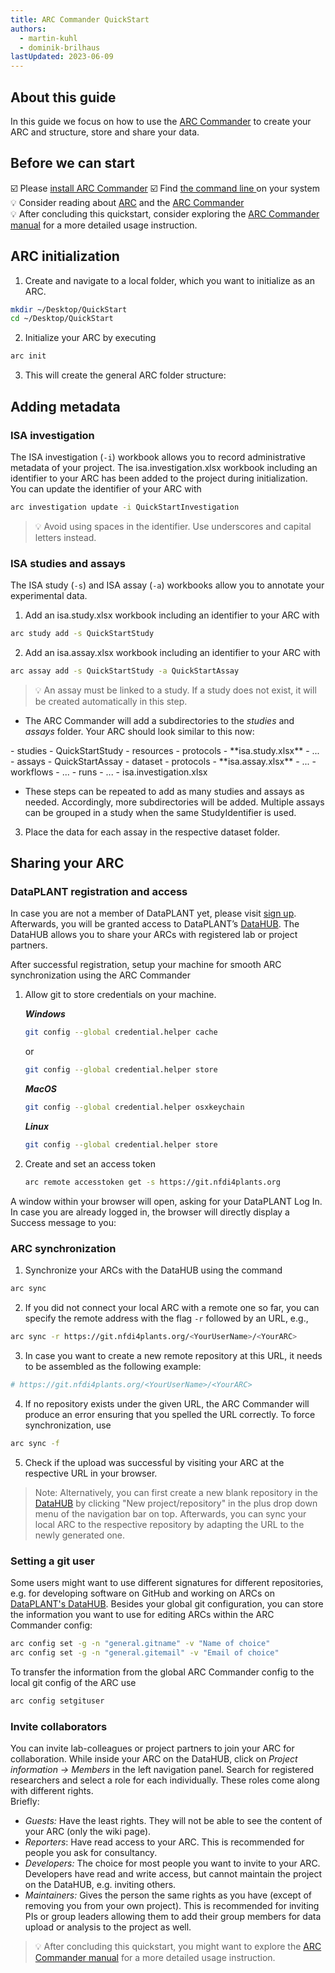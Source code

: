 ```yaml
---
title: ARC Commander QuickStart
authors:
  - martin-kuhl
  - dominik-brilhaus
lastUpdated: 2023-06-09
---
```



## About this guide

In this guide we focus on how to use the [ARC Commander](/arc-commander) to create your ARC and structure, store and share your data.

## Before we can start

☑️ Please [install ARC Commander](/arc-commander/installation)
☑️ Find <a href="./tutorial_TheCommandLine.html" target="_blank">the command line    </a> on your system  
💡 Consider reading about [ARC](/core-concepts/arc) and the [ARC Commander](/arc-commander)  
💡 After concluding this quickstart, consider exploring the [ARC Commander manual](/arc-commander) for a more detailed usage instruction.

## ARC initialization

1. Create and navigate to a local folder, which you want to initialize as an ARC.

```bash
mkdir ~/Desktop/QuickStart
cd ~/Desktop/QuickStart
```

2. Initialize your ARC by executing

```bash
arc init
```

3. This will create the general ARC folder structure:

<NewARC />


## Adding metadata

### ISA investigation

The ISA investigation (`-i`) workbook allows you to record administrative metadata of your project.
The isa.investigation.xlsx workbook including an identifier to your ARC has been added to the project during initialization.
You can update the identifier of your ARC with

```bash
arc investigation update -i QuickStartInvestigation
```
> 💡 Avoid using spaces in the identifier. Use underscores and capital letters instead.

### ISA studies and assays

The ISA study (`-s`) and ISA assay (`-a`) workbooks allow you to annotate your experimental data.

1. Add an isa.study.xlsx workbook including an identifier to your ARC with

```bash
arc study add -s QuickStartStudy
```
  
2. Add an isa.assay.xlsx workbook including an identifier to your ARC with

```bash
arc assay add -s QuickStartStudy -a QuickStartAssay
```

> 💡 An assay must be linked to a study. If a study does not exist, it will be created automatically in this step.

- The ARC Commander will add a subdirectories to the *studies* and *assays* folder. Your ARC should
    look similar to this now:  


<FileTree>
- studies
  - QuickStartStudy
    - resources
    - protocols
    - **isa.study.xlsx**
  - ...
- assays
  - QuickStartAssay
    - dataset
    - protocols
    - **isa.assay.xlsx**
  - ...
- workflows
  - ...
- runs
  - ...
- isa.investigation.xlsx
</FileTree>

- These steps can be repeated to add as many studies and assays as needed. Accordingly, more subdirectories will be added. Multiple assays can be grouped in a study when the same StudyIdentifier is used.

3. Place the data for each assay in the respective dataset folder.

<div style="page-break-after: always;"></div>

## Sharing your ARC

### DataPLANT registration and access

In case you are not a member of DataPLANT yet, please visit [sign up](<https://register.nfdi4plants.org>). Afterwards, you will be granted access to DataPLANT’s [DataHUB](<https://git.nfdi4plants.org>). The DataHUB allows you to share your ARCs with registered lab or project partners.

After successful registration, setup your machine for smooth ARC synchronization using the ARC Commander

1. Allow git to store credentials on your machine.

    ***Windows***  
    ```bash
    git config --global credential.helper cache
    ```

    or  
    ```bash
    git config --global credential.helper store
    ```

    ***MacOS***  
    ```bash
    git config --global credential.helper osxkeychain
    ```

    ***Linux***  
    ```bash
    git config --global credential.helper store
    ```

2. Create and set an access token
    ```bash
    arc remote accesstoken get -s https://git.nfdi4plants.org
    ```

A window within your browser will open, asking for your DataPLANT Log In. In case you are already logged in, the browser will directly display a Success message to you:

### ARC synchronization

1. Synchronize your ARCs with the DataHUB using the command

```bash
arc sync 
```

2. If you did not connect your local ARC with a remote one so far, you can specify the remote address with the flag `-r` followed by an URL, e.g.,

```bash
arc sync -r https://git.nfdi4plants.org/<YourUserName>/<YourARC>
```

3. In case you want to create a new remote repository at this URL, it needs to be assembled as the following example: 
```bash
# https://git.nfdi4plants.org/<YourUserName>/<YourARC>
```

4. If no repository exists under the given URL, the ARC Commander will produce an error ensuring that you spelled the URL correctly. To force synchronization, use 

```bash
arc sync -f
```

5. Check if the upload was successful by visiting your ARC at the respective URL in your browser.

>Note: Alternatively, you can first create a new blank repository in the [DataHUB](https://git.nfdi4plants.org) by clicking "New project/repository" in the plus drop down menu of the navigation bar on top. Afterwards, you can sync your local ARC to the respective repository by adapting the URL to the newly generated one. 

### Setting a git user

Some users might want to use different signatures for different repositories, e.g. for developing software on GitHub and working on ARCs on [DataPLANT's DataHUB](https://git.nfdi4plants.org). Besides your global git configuration, you can store the information you want to use for editing ARCs within the ARC Commander config:

```bash
arc config set -g -n "general.gitname" -v "Name of choice"
arc config set -g -n "general.gitemail" -v "Email of choice"
```
To transfer the information from the global ARC Commander config to the local git config of the ARC use

```bash
arc config setgituser
```

### Invite collaborators

You can invite lab-colleagues or project partners to join your ARC for collaboration. While inside your ARC on the DataHUB, click on *Project information -\> Members* in the left navigation panel. Search for registered researchers and select a role for each individually. These roles come along with different rights.  
Briefly:

- *Guests:* Have the least rights. They will not be able to see the content of your ARC (only the wiki page).
- *Reporters*: Have read access to your ARC. This is recommended for people you ask for consultancy.
- *Developers:* The choice for most people you want to invite to your ARC. Developers have read and write access, but cannot maintain the project on the DataHUB, e.g. inviting others.  
- *Maintainers:* Gives the person the same rights as you have (except of removing you from your own project). This is recommended for inviting PIs or group leaders allowing them to add their group members for data upload or analysis to the project as well.


> 💡 After concluding this quickstart, you might want to explore the [ARC Commander manual](/arc-commander) for a more detailed usage instruction.
